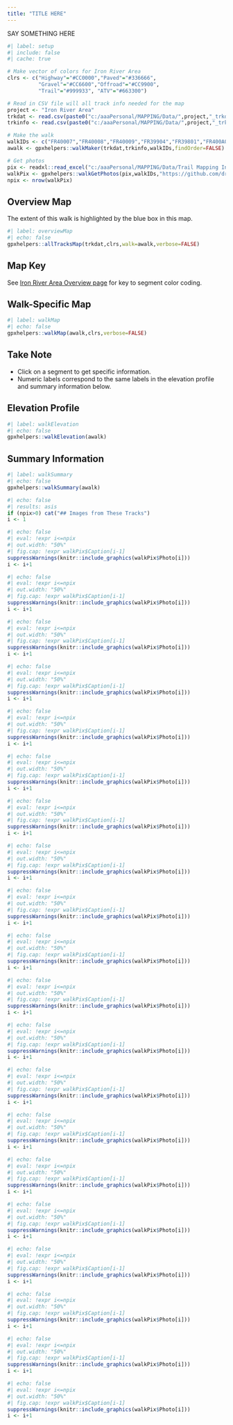 ```yaml
---
title: "TITLE HERE"
---
```


SAY SOMETHING HERE

```r
#| label: setup
#| include: false
#| cache: true

# Make vector of colors for Iron River Area
clrs <- c("Highway"="#CC0000","Paved"="#336666",
          "Gravel"="#CC6600","Offroad"="#CC9900",
          "Trail"="#999933", "ATV"="#663300")

# Read in CSV file will all track info needed for the map
project <- "Iron River Area"
trkdat <- read.csv(paste0("c:/aaaPersonal/MAPPING/Data/",project,"_trkdat.csv"))
trkinfo <- read.csv(paste0("c:/aaaPersonal/MAPPING/Data/",project,"_trkinfo.csv"))

# Make the walk
walkIDs <- c("FR40007","FR40008","FR40009","FR39904","FR39801","FR400A01","BECK06")
awalk <- gpxhelpers::walkMaker(trkdat,trkinfo,walkIDs,findOrder=FALSE)

# Get photos
pix <- readxl::read_excel("c:/aaaPersonal/MAPPING/Data/Trail Mapping Info.xlsx",sheet="Photos")
walkPix <- gpxhelpers::walkGetPhotos(pix,walkIDs,"https://github.com/droglenc/MAPPING/raw/main/Images")
npix <- nrow(walkPix)
```

## Overview Map
The extent of this walk is highlighted by the blue box in this map.

```r
#| label: overviewMap
#| echo: false
gpxhelpers::allTracksMap(trkdat,clrs,walk=awalk,verbose=FALSE)
```

:::{.callout-info appearance="simple"}
## Map Key
See [Iron River Area Overview page](Iron River Area.html) for key to segment color coding.
:::

## Walk-Specific Map
```r
#| label: walkMap
#| echo: false
gpxhelpers::walkMap(awalk,clrs,verbose=FALSE)
```

:::{.callout-note appearance="simple"}
## Take Note
- Click on a segment to get specific information.
- Numeric labels correspond to the same labels in the elevation profile and summary information below.
:::

## Elevation Profile
```r
#| label: walkElevation
#| echo: false
gpxhelpers::walkElevation(awalk)
```

## Summary Information
```r
#| label: walkSummary
#| echo: false
gpxhelpers::walkSummary(awalk)
```


```r
#| echo: false
#| results: asis
if (npix>0) cat("## Images from These Tracks")
i <- 1
```

```r
#| echo: false
#| eval: !expr i<=npix
#| out.width: "50%"
#| fig.cap: !expr walkPix$Caption[i-1]
suppressWarnings(knitr::include_graphics(walkPix$Photo[i]))
i <- i+1
```

```r
#| echo: false
#| eval: !expr i<=npix
#| out.width: "50%"
#| fig.cap: !expr walkPix$Caption[i-1]
suppressWarnings(knitr::include_graphics(walkPix$Photo[i]))
i <- i+1
```

```r
#| echo: false
#| eval: !expr i<=npix
#| out.width: "50%"
#| fig.cap: !expr walkPix$Caption[i-1]
suppressWarnings(knitr::include_graphics(walkPix$Photo[i]))
i <- i+1
```

```r
#| echo: false
#| eval: !expr i<=npix
#| out.width: "50%"
#| fig.cap: !expr walkPix$Caption[i-1]
suppressWarnings(knitr::include_graphics(walkPix$Photo[i]))
i <- i+1
```

```r
#| echo: false
#| eval: !expr i<=npix
#| out.width: "50%"
#| fig.cap: !expr walkPix$Caption[i-1]
suppressWarnings(knitr::include_graphics(walkPix$Photo[i]))
i <- i+1
```

```r
#| echo: false
#| eval: !expr i<=npix
#| out.width: "50%"
#| fig.cap: !expr walkPix$Caption[i-1]
suppressWarnings(knitr::include_graphics(walkPix$Photo[i]))
i <- i+1
```

```r
#| echo: false
#| eval: !expr i<=npix
#| out.width: "50%"
#| fig.cap: !expr walkPix$Caption[i-1]
suppressWarnings(knitr::include_graphics(walkPix$Photo[i]))
i <- i+1
```

```r
#| echo: false
#| eval: !expr i<=npix
#| out.width: "50%"
#| fig.cap: !expr walkPix$Caption[i-1]
suppressWarnings(knitr::include_graphics(walkPix$Photo[i]))
i <- i+1
```

```r
#| echo: false
#| eval: !expr i<=npix
#| out.width: "50%"
#| fig.cap: !expr walkPix$Caption[i-1]
suppressWarnings(knitr::include_graphics(walkPix$Photo[i]))
i <- i+1
```

```r
#| echo: false
#| eval: !expr i<=npix
#| out.width: "50%"
#| fig.cap: !expr walkPix$Caption[i-1]
suppressWarnings(knitr::include_graphics(walkPix$Photo[i]))
i <- i+1
```

```r
#| echo: false
#| eval: !expr i<=npix
#| out.width: "50%"
#| fig.cap: !expr walkPix$Caption[i-1]
suppressWarnings(knitr::include_graphics(walkPix$Photo[i]))
i <- i+1
```

```r
#| echo: false
#| eval: !expr i<=npix
#| out.width: "50%"
#| fig.cap: !expr walkPix$Caption[i-1]
suppressWarnings(knitr::include_graphics(walkPix$Photo[i]))
i <- i+1
```

```r
#| echo: false
#| eval: !expr i<=npix
#| out.width: "50%"
#| fig.cap: !expr walkPix$Caption[i-1]
suppressWarnings(knitr::include_graphics(walkPix$Photo[i]))
i <- i+1
```

```r
#| echo: false
#| eval: !expr i<=npix
#| out.width: "50%"
#| fig.cap: !expr walkPix$Caption[i-1]
suppressWarnings(knitr::include_graphics(walkPix$Photo[i]))
i <- i+1
```

```r
#| echo: false
#| eval: !expr i<=npix
#| out.width: "50%"
#| fig.cap: !expr walkPix$Caption[i-1]
suppressWarnings(knitr::include_graphics(walkPix$Photo[i]))
i <- i+1
```

```r
#| echo: false
#| eval: !expr i<=npix
#| out.width: "50%"
#| fig.cap: !expr walkPix$Caption[i-1]
suppressWarnings(knitr::include_graphics(walkPix$Photo[i]))
i <- i+1
```

```r
#| echo: false
#| eval: !expr i<=npix
#| out.width: "50%"
#| fig.cap: !expr walkPix$Caption[i-1]
suppressWarnings(knitr::include_graphics(walkPix$Photo[i]))
i <- i+1
```

```r
#| echo: false
#| eval: !expr i<=npix
#| out.width: "50%"
#| fig.cap: !expr walkPix$Caption[i-1]
suppressWarnings(knitr::include_graphics(walkPix$Photo[i]))
i <- i+1
```

```r
#| echo: false
#| eval: !expr i<=npix
#| out.width: "50%"
#| fig.cap: !expr walkPix$Caption[i-1]
suppressWarnings(knitr::include_graphics(walkPix$Photo[i]))
i <- i+1
```

```r
#| echo: false
#| eval: !expr i<=npix
#| out.width: "50%"
#| fig.cap: !expr walkPix$Caption[i-1]
suppressWarnings(knitr::include_graphics(walkPix$Photo[i]))
i <- i+1
```

